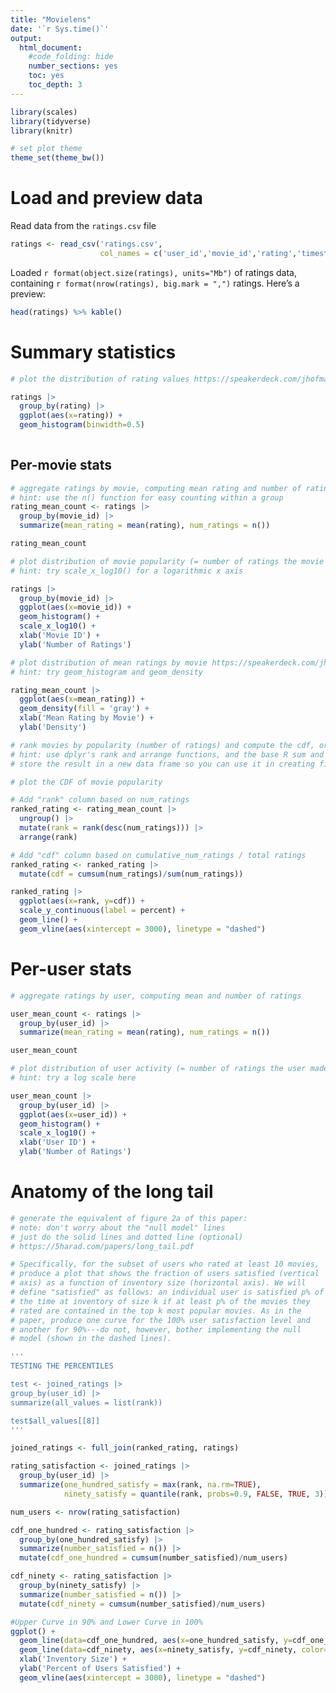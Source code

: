 ---
title: "Movielens"
date: '`r Sys.time()`'
output:
  html_document:
    #code_folding: hide
    number_sections: yes
    toc: yes
    toc_depth: 3
---

```{r setup, include=FALSE}
library(scales)
library(tidyverse)
library(knitr)

# set plot theme
theme_set(theme_bw())
```

# Load and preview data

Read data from the `ratings.csv` file
```{r load-data}
ratings <- read_csv('ratings.csv',
                    col_names = c('user_id','movie_id','rating','timestamp'))
```

Loaded `r format(object.size(ratings), units="Mb")` of ratings data, containing `r format(nrow(ratings), big.mark = ",")` ratings. Here's a preview:
```{r preview-data}
head(ratings) %>% kable()
```

# Summary statistics

```{r dist-ratings}
# plot the distribution of rating values https://speakerdeck.com/jhofman/modeling-social-data-lecture-2-introduction-to-counting?slide=26

ratings |> 
  group_by(rating) |> 
  ggplot(aes(x=rating)) +
  geom_histogram(binwidth=0.5)
  
```

## Per-movie stats

```{r aggregate-by-movie}
# aggregate ratings by movie, computing mean rating and number of ratings
# hint: use the n() function for easy counting within a group
rating_mean_count <- ratings |> 
  group_by(movie_id) |> 
  summarize(mean_rating = mean(rating), num_ratings = n())

rating_mean_count
```

```{r dist-movie-popularity}
# plot distribution of movie popularity (= number of ratings the movie received)
# hint: try scale_x_log10() for a logarithmic x axis

ratings |> 
  group_by(movie_id) |> 
  ggplot(aes(x=movie_id)) +
  geom_histogram() + 
  scale_x_log10() +
  xlab('Movie ID') +
  ylab('Number of Ratings')
```

```{r dist-mean-ratings-by-movie}
# plot distribution of mean ratings by movie https://speakerdeck.com/jhofman/modeling-social-data-lecture-2-introduction-to-counting?slide=28
# hint: try geom_histogram and geom_density

rating_mean_count |> 
  ggplot(aes(x=mean_rating)) +
  geom_density(fill = 'gray') +
  xlab('Mean Rating by Movie') +
  ylab('Density')
```

```{r cdf-movie-pop}
# rank movies by popularity (number of ratings) and compute the cdf, or fraction of all views covered by the top-k movies https://speakerdeck.com/jhofman/modeling-social-data-lecture-2-introduction-to-counting?slide=30
# hint: use dplyr's rank and arrange functions, and the base R sum and cumsum functions
# store the result in a new data frame so you can use it in creating figure 2 from the paper below

# plot the CDF of movie popularity

# Add "rank" column based on num_ratings
ranked_rating <- rating_mean_count |> 
  ungroup() |> 
  mutate(rank = rank(desc(num_ratings))) |> 
  arrange(rank)

# Add "cdf" column based on cumulative_num_ratings / total ratings
ranked_rating <- ranked_rating |> 
  mutate(cdf = cumsum(num_ratings)/sum(num_ratings))

ranked_rating |> 
  ggplot(aes(x=rank, y=cdf)) +
  scale_y_continuous(label = percent) +
  geom_line() + 
  geom_vline(aes(xintercept = 3000), linetype = "dashed")

```


# Per-user stats

```{r aggregate-by-user}
# aggregate ratings by user, computing mean and number of ratings

user_mean_count <- ratings |> 
  group_by(user_id) |> 
  summarize(mean_rating = mean(rating), num_ratings = n())

user_mean_count
```

```{r dist-user-activity}
# plot distribution of user activity (= number of ratings the user made)
# hint: try a log scale here

user_mean_count |> 
  group_by(user_id) |> 
  ggplot(aes(x=user_id)) +
  geom_histogram() + 
  scale_x_log10() +
  xlab('User ID') +
  ylab('Number of Ratings')
```

# Anatomy of the long tail

```{r long-tail}
# generate the equivalent of figure 2a of this paper:
# note: don't worry about the "null model" lines
# just do the solid lines and dotted line (optional)
# https://5harad.com/papers/long_tail.pdf

# Specifically, for the subset of users who rated at least 10 movies,
# produce a plot that shows the fraction of users satisfied (vertical
# axis) as a function of inventory size (horizontal axis). We will
# define "satisfied" as follows: an individual user is satisfied p% of
# the time at inventory of size k if at least p% of the movies they
# rated are contained in the top k most popular movies. As in the
# paper, produce one curve for the 100% user satisfaction level and
# another for 90%---do not, however, bother implementing the null
# model (shown in the dashed lines).

''' 
TESTING THE PERCENTILES

test <- joined_ratings |> 
group_by(user_id) |> 
summarize(all_values = list(rank))

test$all_values[[8]]
'''

joined_ratings <- full_join(ranked_rating, ratings)

rating_satisfaction <- joined_ratings |> 
  group_by(user_id) |> 
  summarize(one_hundred_satisfy = max(rank, na.rm=TRUE),
            ninety_satisfy = quantile(rank, probs=0.9, FALSE, TRUE, 3))

num_users <- nrow(rating_satisfaction)

cdf_one_hundred <- rating_satisfaction |> 
  group_by(one_hundred_satisfy) |> 
  summarize(number_satisfied = n()) |> 
  mutate(cdf_one_hundred = cumsum(number_satisfied)/num_users)

cdf_ninety <- rating_satisfaction |> 
  group_by(ninety_satisfy) |> 
  summarize(number_satisfied = n()) |> 
  mutate(cdf_ninety = cumsum(number_satisfied)/num_users)

#Upper Curve in 90% and Lower Curve in 100%
ggplot() +
  geom_line(data=cdf_one_hundred, aes(x=one_hundred_satisfy, y=cdf_one_hundred, color="100% satisfaction")) +
  geom_line(data=cdf_ninety, aes(x=ninety_satisfy, y=cdf_ninety, color="90% satisfaction")) +
  xlab('Inventory Size') +
  ylab('Percent of Users Satisfied') + 
  geom_vline(aes(xintercept = 3000), linetype = "dashed")
  
```
